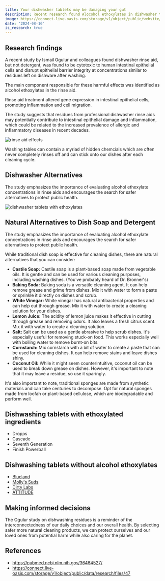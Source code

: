 ```yaml
---
title: Your dishwasher tablets may be damaging your gut
description: Recent research found Alocohol ethoxylates in dishwasher tablets to inflame your gut's epithelial barrier and alter cell survival, cytokine signaling and metabolism.
image: https://connect.live-oasis.com/storage/v1/object/public/website/blog/rinse_aid_residues_harm_gut/IMG_5984.JPG?t=2024-08-16T16%3A19%3A31.717Z
date: '2024-08-16'
is_research: true
---
```


## Research findings

A recent study by Ismail Ogulur and colleagues found dishwasher rinse aid, but not detergent, was found to be cytotoxic to human intestinal epithelial cells and disrupt epithelial barrier integrity at concentrations similar to residues left on dishware after washing.

The main component responsible for these harmful effects was identified as alcohol ethoxylates in the rinse aid.

Rinse aid treatment altered gene expression in intestinal epithelial cells, promoting inflammation and cell migration.

The study suggests that residues from professional dishwasher rinse aids may potentially contribute to intestinal epithelial damage and inflammation, which could be related to the increased prevalence of allergic and inflammatory diseases in recent decades.

<div className="relative overflow-hidden max-w-xl md:pt-4 rounded-lg">
  <img
    src="https://connect.live-oasis.com/storage/v1/object/public/website/blog/rinse_aid_residues_harm_gut/effects%20of%20rinse%20aid%20chart.png?t=2024-08-16T17%3A02%3A30.725Z"
    alt="rinse aid effects"
    className="rounded-lg h-full w-full object-contain object-center"
  />
</div>

Washing tables can contain a myriad of hidden chemcials which are often never completely rinses off and can stick onto our dishes after each cleaning cycle.

## Dishwasher Alternatives

The study emphasizes the importance of evaluating alcohol ethoxylate concentrations in rinse aids and encourages the search for safer alternatives to protect public health.

<div className="relative overflow-hidden max-w-xl md:pt-4 rounded-lg">
  <img
    src="https://connect.live-oasis.com/storage/v1/object/public/website/blog/rinse_aid_residues_harm_gut/dishawash%20tablets%20with%20ethoxylates.png?t=2024-08-16T17%3A03%3A21.697Z"
    alt="dishwasher tablets with ethoxylates"
    className="rounded-lg h-full w-full object-contain object-center"
  />
</div>

## Natural Alternatives to Dish Soap and Detergent

The study emphasizes the importance of evaluating alcohol ethoxylate concentrations in rinse aids and encourages the search for safer alternatives to protect public health.

While traditional dish soap is effective for cleaning dishes, there are natural alternatives that you can consider:

- **Castile Soap:** Castile soap is a plant-based soap made from vegetable oils. It is gentle and can be used for various cleaning purposes, including washing dishes. (You've probably heard of Dr. Bronner's)
- **Baking Soda:** Baking soda is a versatile cleaning agent. It can help remove grease and grime from dishes. Mix it with water to form a paste or sprinkle it directly on dishes and scrub.
- **White Vinegar:** White vinegar has natural antibacterial properties and can help cut through grease. Mix it with water to create a cleaning solution for your dishes.
- **Lemon Juice:** The acidity of lemon juice makes it effective in cutting through grease and removing odors. It also leaves a fresh citrus scent. Mix it with water to create a cleaning solution.
- **Salt:** Salt can be used as a gentle abrasive to help scrub dishes. It's especially useful for removing stuck-on food. This works especially well with boiling water to remove burnt-on bits.
- **Cornstarch:** Mix cornstarch with a bit of water to create a paste that can be used for cleaning dishes. It can help remove stains and leave dishes shiny.
- **Coconut Oil:** While it might seem counterintuitive, coconut oil can be used to break down grease on dishes. However, it's important to note that it may leave a residue, so use it sparingly.

It's also important to note, traditional sponges are made from synthetic materials and can take centuries to decompose. Opt for natural sponges made from loofah or plant-based cellulose, which are biodegradable and perform well.

## Dishwashing tablets with ethoxylated ingredients

- Dropps
- Cascade
- Seventh Generation
- Finish Powerball

## Dishwashing tablets without alcohol ethoxylates

- [Blueland](https://amzn.to/4dGdjzv)
- [Molly's Suds](https://amzn.to/4dweNw8)
- [Dirty Labs](https://amzn.to/3WNvfkg)
- [ATTITUDE](https://amzn.to/46RY5V9)

## Making informed decisions

The Ogulur study on dishwashing residues is a reminder of the interconnectedness of our daily choices and our overall health. By selecting safer more natural cleaning products, we can protect ourselves and our loved ones from potential harm while also caring for the planet.

## References

- https://pubmed.ncbi.nlm.nih.gov/36464527/
- https://connect.live-oasis.com/storage/v1/object/public/data/research/files/47

